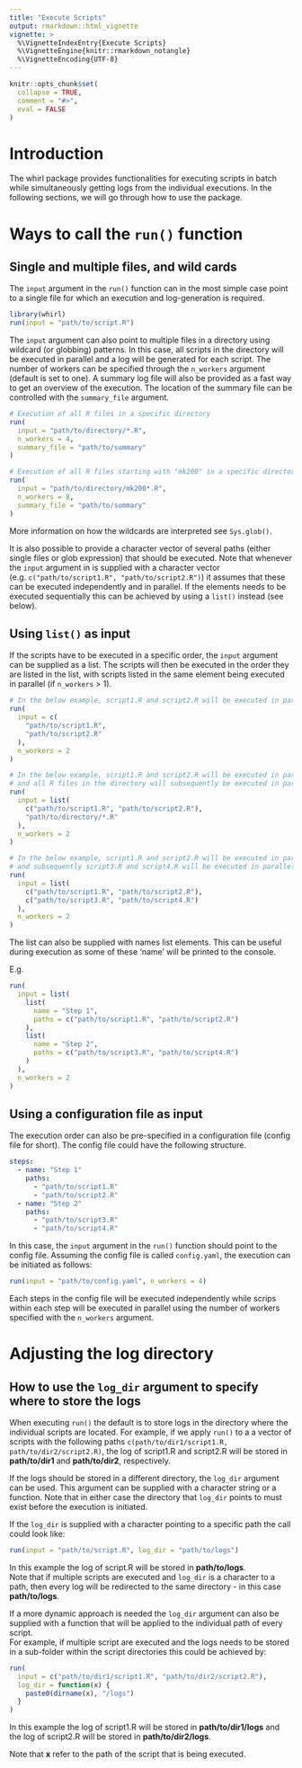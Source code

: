 ```yaml
---
title: "Execute Scripts"
output: rmarkdown::html_vignette
vignette: >
  %\VignetteIndexEntry{Execute Scripts}
  %\VignetteEngine{knitr::rmarkdown_notangle}
  %\VignetteEncoding{UTF-8}
---
```


```r
knitr::opts_chunk$set(
  collapse = TRUE,
  comment = "#>",
  eval = FALSE
)
```

# Introduction

The whirl package provides functionalities for executing scripts in batch while simultaneously getting logs from the individual executions. In the following sections, we will go through how to use the package.

# Ways to call the `run()` function

## Single and multiple files, and wild cards

The `input` argument in the `run()` function can in the most simple case point to a single file for which an execution and log-generation is required. 

```r
library(whirl)
run(input = "path/to/script.R")
```

The `input` argument can also point to multiple files in a directory using wildcard (or globbing) patterns. 
In this case, all scripts in the directory will be executed in parallel and a log will be generated for each script.
The number of workers can be specified through the `n_workers` argument (default is set to one).
A summary log file will also be provided as a fast way to get an overview of the execution. 
The location of the summary file can be controlled with the `summary_file` argument.

```r
# Execution of all R files in a specific directory
run(
  input = "path/to/directory/*.R",
  n_workers = 4,
  summary_file = "path/to/summary"
)

# Execution of all R files starting with "mk200" in a specific directory
run(
  input = "path/to/directory/mk200*.R",
  n_workers = 8,
  summary_file = "path/to/summary"
)
```

More information on how the wildcards are interpreted see `Sys.glob()`.

It is also possible to provide a character vector of several paths (either single files or glob expression) that should be executed. Note that whenever the `input` argument in is supplied with a character vector (e.g. `c("path/to/script1.R", "path/to/script2.R")`) it assumes that these can be executed independently and in parallel. If the elements needs to be executed sequentially this can be achieved by using a `list()` instead (see below).

## Using `list()` as input

If the scripts have to be executed in a specific order, the `input` argument can be supplied as a list. The scripts will then be executed in the order they are listed in the list, with scripts listed in the same element being executed in parallel (if `n_workers` > 1). 

```r
# In the below example, script1.R and script2.R will be executed in parallel
run(
  input = c(
    "path/to/script1.R",
    "path/to/script2.R"
  ),
  n_workers = 2
)

# In the below example, script1.R and script2.R will be executed in parallel,
# and all R files in the directory will subsequently be executed in parallel
run(
  input = list(
    c("path/to/script1.R", "path/to/script2.R"),
    "path/to/directory/*.R"
  ),
  n_workers = 2
)

# In the below example, script1.R and script2.R will be executed in parallel,
# and subsequently script3.R and script4.R will be executed in parallel
run(
  input = list(
    c("path/to/script1.R", "path/to/script2.R"),
    c("path/to/script3.R", "path/to/script4.R")
  ),
  n_workers = 2
)
```

The list can also be supplied with names list elements. 
This can be useful during execution as some of these 'name' will be printed to the console.

E.g.
```r
run(
  input = list(
    list(
      name = "Step 1",
      paths = c("path/to/script1.R", "path/to/script2.R")
    ),
    list(
      name = "Step 2",
      paths = c("path/to/script3.R", "path/to/script4.R")
    )
  ),
  n_workers = 2
)
```

## Using a configuration file as input

The execution order can also be pre-specified in a configuration file (config file for short). 
The config file could have the following structure. 

```yaml
steps:
  - name: "Step 1"    
    paths:    
      - "path/to/script1.R"
      - "path/to/script2.R"
  - name: "Step 2"  
    paths:    
      - "path/to/script3.R"
      - "path/to/script4.R"
```

In this case, the `input` argument in the `run()` function should point to the config file. 
Assuming the config file is called `config.yaml`, the execution can be initiated as follows:

```r
run(input = "path/to/config.yaml", n_workers = 4)
```

Each steps in the config file will be executed independently while scrips within each step will be executed in parallel using the number of workers specified with the `n_workers` argument.

# Adjusting the log directory
## How to use the `log_dir` argument to specify where to store the logs
When executing `run()` the default is to store logs in the directory where the individual scripts are located. For example, if we apply `run()` to a a vector of scripts with the following paths `c(path/to/dir1/script1.R, path/to/dir2/script2.R)`, the log of script1.R and script2.R will be stored in **path/to/dir1** and **path/to/dir2**, respectively.

If the logs should be stored in a different directory, the `log_dir` argument can be used. 
This argument can be supplied with a character string or a function. Note that in either case the directory that `log_dir` points to must exist before the execution is initiated.  

If the `log_dir` is supplied with a character pointing to a specific path the call could look like:

```r
run(input = "path/to/script.R", log_dir = "path/to/logs")
```

In this example the log of script.R will be stored in **path/to/logs**.  
Note that if multiple scripts are executed and `log_dir` is a character to a path, then every log will be redirected to the same directory - in this case **path/to/logs**.


If a more dynamic approach is needed the `log_dir` argument can also be supplied with a function that will be applied to the individual path of every script.  
For example, if multiple script are executed and the logs needs to be stored in a sub-folder within the script directories this could be achieved by:

```r
run(
  input = c("path/to/dir1/script1.R", "path/to/dir2/script2.R"),
  log_dir = function(x) {
    paste0(dirname(x), "/logs")
  }
)
```

In this example the log of script1.R will be stored in **path/to/dir1/logs** and the log of script2.R will be stored in **path/to/dir2/logs**.

Note that **x** refer to the path of the script that is being executed. 
